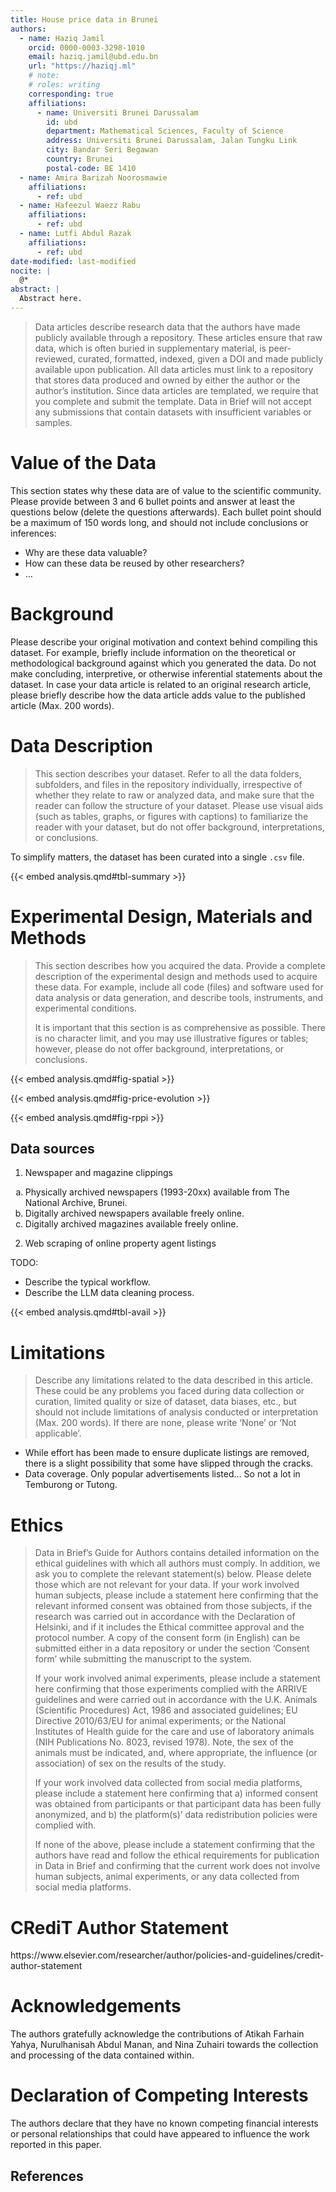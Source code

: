 ```yaml
---
title: House price data in Brunei
authors:
  - name: Haziq Jamil
    orcid: 0000-0003-3298-1010
    email: haziq.jamil@ubd.edu.bn
    url: "https://haziqj.ml"
    # note: 
    # roles: writing
    corresponding: true
    affiliations:
      - name: Universiti Brunei Darussalam
        id: ubd
        department: Mathematical Sciences, Faculty of Science
        address: Universiti Brunei Darussalam, Jalan Tungku Link
        city: Bandar Seri Begawan
        country: Brunei
        postal-code: BE 1410
  - name: Amira Barizah Noorosmawie
    affiliations:
      - ref: ubd        
  - name: Hafeezul Waezz Rabu
    affiliations:
      - ref: ubd
  - name: Lutfi Abdul Razak
    affiliations:
      - ref: ubd              
date-modified: last-modified
nocite: |
  @*
abstract: |
  Abstract here.
---
```


> Data articles describe research data that the authors have made publicly available through a repository. These articles ensure that raw data, which is often buried in supplementary material, is peer-reviewed, curated, formatted, indexed, given a DOI and made publicly available upon publication. All data articles must link to a repository that stores data produced and owned by either the author or the author's institution. Since data articles are templated, we require that you complete and submit the template. Data in Brief will not accept any submissions that contain datasets with insufficient variables or samples.

# Value of the Data

This section states why these data are of value to the scientific community. Please provide between 3 and 6 bullet points and answer at least the questions below (delete the questions afterwards). Each bullet point should be a maximum of 150 words long, and should not include conclusions or inferences:

- Why are these data valuable?
- How can these data be reused by other researchers?
- ...





# Background

Please describe your original motivation and context behind compiling this dataset. For example, briefly include information on the theoretical or methodological background against which you generated the data. Do not make concluding, interpretive, or otherwise inferential statements about the dataset. In case your data article is related to an original research article, please briefly describe how the data article adds value to the published article (Max. 200 words).

# Data Description

> This section describes your dataset. Refer to all the data folders, subfolders, and files in the repository individually, irrespective of whether they relate to raw or analyzed data, and make sure that the reader can follow the structure of your dataset.
> Please use visual aids (such as tables, graphs, or figures with captions) to familiarize the reader with your dataset, but do not offer background, interpretations, or conclusions.

To simplify matters, the dataset has been curated into a single `.csv` file.

:::{.column-page}

{{< embed analysis.qmd#tbl-summary >}}

:::

# Experimental Design, Materials and Methods

> This section describes how you acquired the data. Provide a complete description of the experimental design and methods used to acquire these data. For example, include all code (files) and software used for data analysis or data generation, and describe tools, instruments, and experimental conditions. 
> 
> It is important that this section is as comprehensive as possible. There is no character limit, and you may use illustrative figures or tables; however, please do not offer background, interpretations, or conclusions.



{{< embed analysis.qmd#fig-spatial >}}

{{< embed analysis.qmd#fig-price-evolution >}}

{{< embed analysis.qmd#fig-rppi >}}

## Data sources

1. Newspaper and magazine clippings
  a. Physically archived newspapers (1993-20xx) available from The National Archive, Brunei.
  b. Digitally archived newspapers available freely online.
  c. Digitally archived magazines available freely online.

2. Web scraping of online property agent listings

TODO:

- Describe the typical workflow. 
- Describe the LLM data cleaning process.

:::{.column-page}

{{< embed analysis.qmd#tbl-avail >}}

:::

# Limitations

> Describe any limitations related to the data described in this article. These could be any problems you faced during data collection or curation, limited quality or size of dataset, data biases, etc., but should not include limitations of analysis conducted or interpretation (Max. 200 words). If there are none, please write ‘None’ or ‘Not applicable’.

- While effort has been made to ensure duplicate listings are removed, there is a slight possibility that some have slipped through the cracks.
- Data coverage. Only popular advertisements listed... So not a lot in Temburong or Tutong.


# Ethics

> Data in Brief’s Guide for Authors contains detailed information on the ethical guidelines with which all authors must comply. In addition, we ask you to complete the relevant statement(s) below.  Please delete those which are not relevant for your data.
> If your work involved human subjects, please include a statement here confirming that the relevant informed consent was obtained from those subjects, if the research was carried out in accordance with the Declaration of Helsinki, and if it includes the Ethical committee approval and the protocol number. A copy of the consent form (in English) can be submitted either in a data repository or under the section ‘Consent form’ while submitting the manuscript to the system.
>
> If your work involved animal experiments, please include a statement here confirming that those experiments complied with the ARRIVE guidelines and were carried out in accordance with the U.K. Animals (Scientific Procedures) Act, 1986 and associated guidelines; EU Directive 2010/63/EU for animal experiments; or the National Institutes of Health guide for the care and use of laboratory animals (NIH Publications No. 8023, revised 1978). Note, the sex of the animals must be indicated, and, where appropriate, the influence (or association) of sex on the results of the study.
> 
> If your work involved data collected from social media platforms, please include a statement here confirming that a) informed consent was obtained from participants or that participant data has been fully anonymized, and b) the platform(s)’ data redistribution policies were complied with.
> 
> If none of the above, please include a statement confirming that the authors have read and follow the ethical requirements for publication in Data in Brief and confirming that the current work does not involve human subjects, animal experiments, or any data collected from social media platforms.

# CRediT Author Statement

https://www.elsevier.com/researcher/author/policies-and-guidelines/credit-author-statement 

# Acknowledgements

The authors gratefully acknowledge the contributions of Atikah Farhain Yahya, Nurulhanisah Abdul Manan, and Nina Zuhairi towards the collection and processing of the data contained within.

<!-- In this section, mention all contributors who do not meet the criteria for authorship.  -->
<!-- In addition, please list any funding sources in this section. List funding sources in the standard way to facilitate compliance to funder's requirements. -->
<!-- If no funding has been provided for the research, please include the following sentence: -->
<!-- This research did not receive any specific grant from funding agencies in the public, commercial, or not-for-profit sectors. -->

# Declaration of Competing Interests

The authors declare that they have no known competing financial interests or personal relationships that could have appeared to influence the work reported in this paper.


## References {.unnumbered}

:::{#refs}
:::
